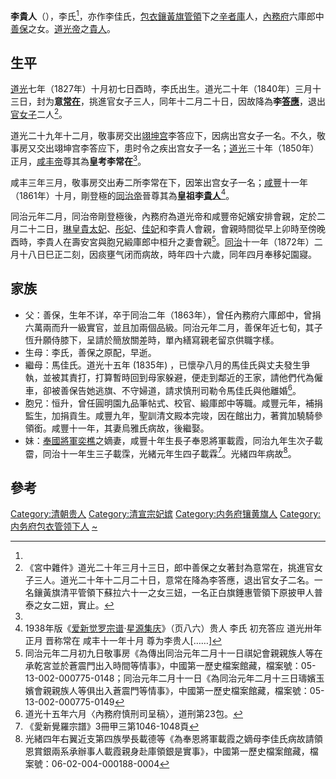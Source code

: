 {{Notability Unreferenced |time=2013-05-27T00:34:14+00:00 }}
'''李貴人'''（{{bd|1827年|11月25日|1872年|3月26日|catIdx=L}}），李氏<ref name=a1/>，亦作李佳氏，[[包衣|包衣]][[鑲黃旗|鑲黃旗]][[管领_(八旗)|管領]]下之[[辛者庫|辛者庫]]人，[[內務府|內務府]]六庫郎中[[善保|善保]]之女。[[道光帝|道光帝]]之[[貴人|貴人]]。

==生平==

[[道光|道光]]七年（1827年）十月初七日酉時，李氏出生。道光二十年（1840年）三月十三日，封为'''意[[常在|常在]]'''，挑進官女子三人，同年十二月二十日，因故降為'''李[[答應|答應]]'''，退出[[官女子|官女子]]二人<ref>《宮中雜件》道光二十年三月十三日，郎中善保之女著封為意常在，挑進官女子三人。道光二十年十二月二十日，意常在降為李答應，退出官女子二名。一名鑲黃旗清平管領下蘇拉六十一之女三妞，一名正白旗錘惠管領下原披甲人普泰之女二妞，實止。</ref>。

道光二十九年十二月，敬事房交出[[翊坤宫|翊坤宫]]李答应下，因病出宫女子一名。不久，敬事房又交出翊坤宫李答应下，患时令之疾出宫女子一名；[[道光|道光]]三十年（1850年）正月，[[咸丰帝|咸丰帝]]尊其為'''皇考李常在'''<ref name=a1/>。

咸丰三年三月，敬事房交出寿二所李常在下，因笨出宫女子一名；[[咸丰_(年号)|咸豐]]十一年（1861年）十月，剛登極的[[同治帝|同治帝]]晉尊其為'''皇祖李[[貴人|貴人]]'''<ref name="a1">1938年版《[[爱新觉罗宗谱|爱新觉罗宗谱]]·[[星源集庆|星源集庆]]》（页八六）贵人 李氏 初充答应 道光卅年正月 晋称常在 咸丰十一年十月 尊为李贵人[……]</ref>。

同治元年二月，同治帝剛登極後，內務府為道光帝和咸豐帝妃嬪安排會親，定於二月二十二日，[[莊順皇貴妃|琳皇貴太妃]]、[[彤貴妃|彤妃]]、[[佳貴妃|佳妃]]和李貴人會親，會親時間從早上卯時至傍晚酉時，李貴人在壽安宮與胞兄緞庫郎中桓升之妻會親<ref>同治元年二月初九日敬事房《為傳出同治元年二月十一日祺妃會親親族人等在承乾宮並於蒼震門出入時間等情事》，中國第一歷史檔案館藏，檔案號：05-13-002-000775-0148；同治元年二月十一日《為同治元年二月十三日璹嬪玉嬪會親親族人等俱出入蒼震門等情事》，中國第一歷史檔案館藏，檔案號：05-13-002-000775-0149</ref>。[[同治|同治]]十一年（1872年）二月十八日巳正二刻，因痰壅气闭而病故，時年四十六歲，同年四月奉移妃園寢。

==家族==
*父：善保，生年不详，卒于同治二年（1863年），曾任內務府六庫郎中，曾捐六萬兩而升一級實官，並且加兩個品級。同治元年二月，善保年近七旬，其子恆升願侍膝下，呈請於簡放關差時，單內繕寫親老留京供職字樣。
*生母：李氏，善保之原配，早逝。
*繼母：馬佳氏。道光十五年 (1835年) ，已懷孕八月的馬佳氏與丈夫發生爭執，並被其責打，打算暫時回到母家躲避，便走到鄰近的王家，請他們代為僱車，卻被善保告她逃旗、不守婦道，請求慎刑司勒令馬佳氏與他離婚<ref>道光十五年六月〈內務府慎刑司呈稿〉，道刑第23包。</ref>。
*胞兄：恒升，曾任圓明園九品筆帖式、校官、緞庫郎中等職。咸豐元年，補捐監生，加捐貢生。咸豐九年，聖訓清文殿本完竣，因在館出力，著賞加驍騎參領銜。咸豐十一年，其妻烏雅氏病故，後繼娶。
*妹：[[奉國將軍|奉國將軍]][[奕樵|奕樵]]之嫡妻，咸豐十年生長子奉恩將軍載霞，同治九年生次子載霤，同治十一年生三子載霂，光緒元年生四子載霖<ref> 《愛新覺羅宗譜》3冊甲三第1046-1048頁</ref>。光緒四年病故<ref> 光緒四年右翼近支第四族學長載德等《為奉恩將軍載霞之嫡母李佳氏病故請領恩賞銀兩系承辦事人載霞親身赴庫領銀是實事》，中國第一歷史檔案館藏，檔案號：06-02-004-000188-0004</ref>。

==參考==
{{reflist}}

{{清宣宗皇室}}
[[Category:清朝贵人|Category:清朝贵人]]
[[Category:清宣宗妃嫔|Category:清宣宗妃嫔]]
[[Category:内务府镶黄旗人|Category:内务府镶黄旗人]]
[[Category:内务府包衣管领下人|Category:内务府包衣管领下人]]
[[Category:李佳氏|~]]